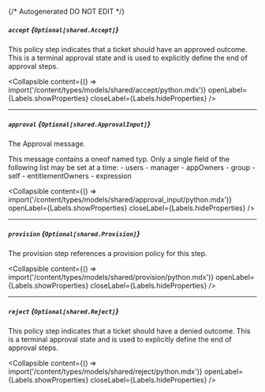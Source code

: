 {/* Autogenerated DO NOT EDIT  */}

##### `accept` *{`Optional[shared.Accept]`}*
This policy step indicates that a ticket should have an approved outcome. This is a terminal approval state and is used to explicitly define the end of approval steps.

<Collapsible content={() => import('/content/types/models/shared/accept/python.mdx')} openLabel={Labels.showProperties} closeLabel={Labels.hideProperties} />


---
##### `approval` *{`Optional[shared.ApprovalInput]`}*
The Approval message.

This message contains a oneof named typ. Only a single field of the following list may be set at a time:
  \- users
  \- manager
  \- appOwners
  \- group
  \- self
  \- entitlementOwners
  \- expression


<Collapsible content={() => import('/content/types/models/shared/approval_input/python.mdx')} openLabel={Labels.showProperties} closeLabel={Labels.hideProperties} />


---
##### `provision` *{`Optional[shared.Provision]`}*
The provision step references a provision policy for this step.

<Collapsible content={() => import('/content/types/models/shared/provision/python.mdx')} openLabel={Labels.showProperties} closeLabel={Labels.hideProperties} />


---
##### `reject` *{`Optional[shared.Reject]`}*
This policy step indicates that a ticket should have a denied outcome. This is a terminal approval state and is used to explicitly define the end of approval steps.

<Collapsible content={() => import('/content/types/models/shared/reject/python.mdx')} openLabel={Labels.showProperties} closeLabel={Labels.hideProperties} />




